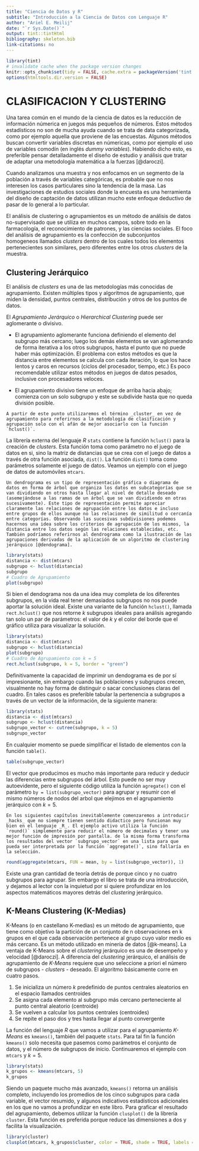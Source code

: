 ```yaml
---
title: "Ciencia de Datos y R"
subtitle: "Introducción a la Ciencia de Datos con Lenguaje R"
author: "Ariel E. Meilij"
date: "`r Sys.Date()`"
output: tint::tintHtml
bibliography: skeleton.bib
link-citations: no
---
```


```r
library(tint)
# invalidate cache when the package version changes
knitr::opts_chunk$set(tidy = FALSE, cache.extra = packageVersion('tint'))
options(htmltools.dir.version = FALSE)
```

# CLASIFICACION Y CLUSTERING
Una tarea común en el mundo de la ciencia de datos es la reducción de información númerica en juegos más pequeños de números. Estos métodos estadísticos no son de mucha ayuda cuando se trata de data categorizada, como por ejemplo aquella que proviene de las encuestas. Algunos métodos buscan convertir variables discretas en númericas, como por ejemplo el uso de variables comodín (en inglés _dummy variables_). Habiendo dicho esto, es preferible pensar detalladamente el diseño de estudio y análisis que tratar de adaptar una metodología matemática a la fuerzas [@daroczi].

Cuando analizamos una muestra y nos enfocamos en un segmento de la población a través de variables categóricas, es probable que no nos interesen los casos particulares sino la tendencia de la masa. Las investigaciones de estudios sociales donde la encuesta es una herramienta del diseño de captación de datos utilizan mucho este enfoque deductivo de pasar de lo general a lo particular. 

El análisis de clustering o agrupamientos es un método de análisis de datos no-supervisado que se utiliza en muchos campos, sobre todo en la farmacología, el reconocimiento de patrones, y las ciencias sociales. El foco del análisis de agrupamiento es la confección de subconjuntos homogeneos llamados _clusters_ dentro de los cuales todos los elementos pertenecientes son similares, pero diferentes entre los otros _clusters_ de la muestra. 

## Clustering Jerárquico
El análisis de _clusters_ es una de las metodologías más conocidas de agrupamiento. Existen múltiples tipos y algoritmos de agrupamiento, que miden la densidad, puntos centrales, distribución y otros de los puntos de datos. 

El *Agrupamiento Jerárquico* o *Hierarchical Clustering* puede ser aglomerante o divisivo. 

* El agrupamiento aglomerante funciona definiendo el elemento del subgrupo más cercano; luego los demás elementos se van aglomerando de forma iterativa a los otros subgrupos, hasta el punto que no puede haber más optimización. El problema con estos métodos es que la distancia entre elementos se calcula con cada iteración, lo que los hace lentos y caros en recursos (ciclos del procesador, tiempo, etc.) Es poco recomendable utilizar estos métodos en juegos de datos pesados, inclusive con procesadores veloces. 

* El agrupamiento divisivo tiene un enfoque de arriba hacia abajo; comienza con un solo subgrupo y este se subdivide hasta que no queda división posible. 

```marginfigure
A partir de este punto utilizaremos el término _cluster_ en vez de agrupamiento para referirnos a la metodología de clasificación y agrupación solo con el afán de mejor asociarlo con la función `hclust()`.
```

La librería externa del lenguaje _R_ `stats` contiene la función `hclust()` para la creación de _clusters_. Esta función toma como parámetro no el juego de datos en si, sino la matriz de distancias que se crea con el juego de datos a través de otra función asociada, `dist()`. La función `dist()` toma como parámetros solamente el juego de datos. Veamos un ejemplo con el juego de datos de automóviles `mtcars`. 

```marginfigure
Un dendrograma es un tipo de representación gráfica o diagrama de datos en forma de árbol que organiza los datos en subcategorías que se van dividiendo en otros hasta llegar al nivel de detalle deseado (asemejándose a las ramas de un árbol que se van dividiendo en otras sucesivamente). Este tipo de representación permite apreciar claramente las relaciones de agrupación entre los datos e incluso entre grupos de ellos aunque no las relaciones de similitud o cercanía entre categorías. Observando las sucesivas subdivisiones podemos hacernos una idea sobre los criterios de agrupación de los mismos, la distancia entre los datos según las relaciones establecidas, etc. También podríamos referirnos al dendrograma como la ilustración de las agrupaciones derivadas de la aplicación de un algoritmo de clustering jerárquico [@dendograma].
```


```r
library(stats)
distancia <- dist(mtcars)
subgrupo <- hclust(distancia)
subgrupo
# Cuadro de Agrupamiento
plot(subgrupo)
```

Si bien el dendograma nos da una idea muy completa de los diferentes subgrupos, en la vida real tener demasiados subgrupos no nos puede aportar la solución ideal. Existe una variante de la función `hclust()`, llamada `rect.hclust()` que nos retorne $k$ subgrupos ideales para análisis agregando tan solo un par de parámetros: el valor de $k$ y el color del borde que el gráfico utiliza para visualizar la solución. 

```r
library(stats)
distancia <- dist(mtcars)
subgrupo <- hclust(distancia)
plot(subgrupo)
# Cuadro de Agrupamiento con k = 5
rect.hclust(subgrupo, k = 5, border = "green")
```

Definitivamente la capacidad de imprimir un dendograma es de por sí impresionante, sin embargo cuando las poblaciones y subgrupos crecen, visualmente no hay forma de distinguir o sacar conclusiones claras del cuadro. En tales casos es preferible tabular la pertenencia a subgrupos a través de un vector de la información, de la siguiente manera:

```r
library(stats)
distancia <- dist(mtcars)
subgrupo <- hclust(distancia)
subgrupo_vector <- cutree(subgrupo, k = 5)
subgrupo_vector
```

En cualquier momento se puede simplificar el listado de elementos con la función `table()`.

```r
table(subgrupo_vector)
```

El vector que producimos es mucho más importante para reducir y deducir las diferencias entre subgrupos del árbol. Esto puede no ser muy autoevidente, pero el siguiente código utiliza la función `agregate()` con el parámetro `by = list(subgrupo_vector)` para agrupar y resumir con el mismo números de nodos del arbol que elejimos en el agrupamiento jerárquico con $k = 5$.

```marginfigure
En los siguientes capítulos inevitablemente comenzaremos a introducir _hacks_ que no siempre tienen sentido didactico pero funcionan muy bien en el lenguaje _R_. El ejemplo activo utiliza la función `round()` simplemente para reducir el número de decimales y tener una mejor función de impresión por pantalla. de la misma forma transforma los resultados del vector `subgrupo_vector` en una lista para que pueda ser interpretada por la función `aggregate()`, sino fallaría en la selección.
```

```r
round(aggregate(mtcars, FUN = mean, by = list(subgrupo_vector)), 1)
```

Existe una gran cantidad de teoría detrás de porque cinco y no cuatro subgrupos para agrupar. Sin embargo el libro se trata de una introducción, y dejamos al lector con la inquietud por si quiere profundizar en los aspectos matemáticos mayores detrás del _clustering_ jerárquico. 

## K-Means Clustering (K-Medias)
K-Means (o en castellano K-medias) es un método de agrupamiento, que tiene como objetivo la partición de un conjunto de n observaciones en k grupos en el que cada observación pertenece al grupo cuyo valor medio es más cercano. Es un método utilizado en minería de datos [@k-means]. La ventaja de K-Means sobre el _clustering_ jerárquico es una de desempeño y velocidad [@daroczi]. A diferencia del _clustering_ jerárquico, el análisis de agrupamiento de _K-Means_ requiere que uno seleccione a priori el número de subgrupos - _clusters_ - deseado. El algoritmo básicamente corre en cuatro pasos. 

1. Se inicializa un número $k$ predefinido de puntos centrales aleatorios en el espacio llamados centroides
2. Se asigna cada elemento al subgrupo más cercano perteneciente al punto central aleatorio (centroide)
3. Se vuelven a calcular los puntos centrales (centroides)
4. Se repite el paso dos y tres hasta llegar al punto convergente

La función del lenguaje _R_ que vamos a utilizar para el agrupamiento _K-Means_ es `kmeans()`, también del paquete `stats`. Para tal fin la función `kmeans()` solo necesita que pasemos como parámetros el conjunto de datos, y el número de subgrupos de inicio. Continuaremos el ejemplo con `mtcars` y $k = 5$.

```r
library(stats)
k_grupos <- kmeans(mtcars, 5)
k_grupos

```

Siendo un paquete mucho más avanzado, `kmeans()` retorna un análisis completo, incluyendo los promedios de los cinco subgrupos para cada variable, el vector resumido, y algunos indicativos estadísticos adicionales en los que no vamos a profundizar en este libro. Para graficar el resultado del agrupamiento, debemos utilizar la función `clusplot()` de la librería `cluster`. Esta función es preferida porque reduce las dimensiones a dos y facilita la visualización. 

```r
library(cluster)
clusplot(mtcars, k_grupos$cluster, color = TRUE, shade = TRUE, labels = 2)
```





